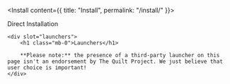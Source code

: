 
<Install content={{ title: "Install", permalink: "/install/" }}>
    <div slot="direct">
        Direct Installation
    </div>

    <div slot="launchers">
        <h1 class="mb-0">Launchers</h1>

        **Please note:** the presence of a third-party launcher on this page isn't an endorsement by The Quilt Project. We just believe that user choice is important!
    </div>
</Install>
